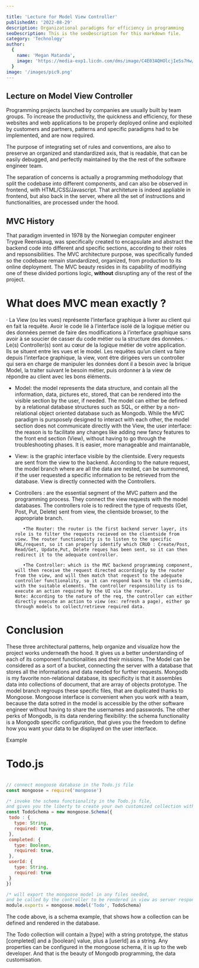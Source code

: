 ```yaml
---

title: 'Lecture for Model View Controller'
publishedAt: '2022-08-29'
description: Organizational paradigms for efficiency in programming
seoDescription: This is the seoDescription for this markdown file.
category: 'Technology'
author:
  {
    name: 'Megan Matanda',
    image: 'https://media-exp1.licdn.com/dms/image/C4E03AQHOlcjIeSs7Hw/profile-displayphoto-shrink_200_200/0/1656079264419?e=1665014400&v=beta&t=iqNsDEnusO-SGUDunM-TC5ZJcMGGMq6Yn_xWwOVYXvE',
  }
image: '/images/pic9.png'
---
```


## Lecture on Model View Controller


Programming projects launched by companies are usually built by team groups. To increase the productivity, the quickness and efficiency, for these websites and web applications to be properly deployed online and exploited by customers and partners, patterns and specific paradigms had to be implemented, and are now required.

The purpose of integrating set of rules and conventions, are also to preserve an organized and standardized axis, that is readable, that can be easily debugged, and perfectly maintained by the the rest of the software engineer team.

The separation of concerns is actually a programming methodology that split the codebase into different components, and can also be observed in frontend, with HTML/CSS/Javascript. That architeture is indeed appliable in frontend, but also back in the server, where all the set of instructions and functionalities, are processed under the hood.

## MVC History

That paradigm invented in 1978 by the Norwegian computer engineer Trygve Reenskaug, was specifically created to encapsulate and abstract the backend code into different and specific sections, according to their roles and repsonsibilities. The MVC architecture purpose, was specifically funded
so the codebase remain standardized, organized, from production to its online deployment. The MVC beauty resides in its capability of modifiying one of these divided portions logic, **without** disrupting any of the rest of the project.

# What does MVC mean exactly ?

·         La View (ou les vues) représente l’interface graphique à livrer au client qui en fait la requête. Avoir le code lié à l’interface isolé de la logique métier ou des données permet de faire des modifications à l’interface graphique sans avoir à se soucier de casser du code métier ou la structure des données.
·         Le(s) Controller(s) sont au cœur de la logique métier de votre application. Ils se situent entre les vues et le model. Les requêtes qu’un client va faire depuis l’interface graphique, la view, vont être dirigées vers un controller qui sera en charge de manipuler les données dont il a besoin avec la brique Model, la traiter suivant le besoin métier, puis ordonner à la view de répondre au client avec les bons éléments.

- Model: the model represents the data structure, and contain all the information, data, pictures etc, stored, that can be rendered into the visible section by the user, if needed. The model can either be defined by a relational database structures such as SQL, or either by a non-relational object oriented database such as Mongodb. 
While the MVC paradigm is pursposely designed to interact with each other, the model section does not communicate directly with the View, the user interface: the reason is to facilitate any changes like adding new fancy features to the front end section (View), without having to go through the troubleshooting phases. It is easier, more manageable and maintanable,

- View: is the graphic interface visible by the clientside. Every requests are sent from the view to the backend. According to the nature request, the model branch where are all the data are nested, can be summoned, if the user requested a specific information to be retrieved from the database. View is directly connected with the Controllers.

- Controllers : are the essential segment of the MVC pattern and the programming process. They connect the view requests with the model databases. The controllers role is to redirect the type of requests (Get, Post, Put, Delete) sent from view, the  clientside browser, to the appropriate branch. 

         •The Router: the router is the first backend server layer, its role is to filter the requests recieved on the clientside from view. The router functionality is to listen to the specific URL/request, so it can properly identify which CRUD : Create/Post, Read/Get, Update,Put, Delete reques has been sent, so it can then redirect it to the adequate controller.

         •The Controller: which is the MVC backend programming component, will then receive the request directed accordingly by the router from the view, and will then match that request to the adequate controller functionality, so it can respond back to the clientside, with the suitable elements. The controller responsibility is to execute an action required by the UI via the router.
      Note: According to the nature of the req, the controller can either directly execute an action to view (ex: refresh a page), either go through models to collect/retrieve required data.


# Conclusion

These three architectural patterns, help organize and visualize how the project works underneath the hood. It gives us a better understanding of each of its component functionalities and their missions. The Model can be considered as a sort of a bucket, connecting the server with a database that stores all the informations and data needed for further requests.
 Mongodb is my favorite non-relational database, its specificity is that it assembles data into collections of document, that are array of objects prototype. The model branch regroups these specific files, that are duplicated thanks to Mongoose. Mongoose interface is convenient when you work with a team, because the data sotred in the model is accessible by the other software engineer
 without having to share the usernames and passwords. The other perks of Mongodb, is its data rendering flexibility: the schema functionality is a Mongodb specific configuration, that gives you the freedom 
 to define how you want your data to be displayed on the user interface. 


Example

 # Todo.js
 
 ```js index.js box=1[25:39]

 // connect mongoose database in the Todo.js file
 const mongoose = require('mongoose')

/* invoke the schema functionality in the Todo.js file, 
and gives you the liberty to create your own customized collection with key-pair values. */
 const TodoSchema = new mongoose.Schema({
  todo : {
    type: String,
    required: true,
  },
  completed: {
    type: Boolean,
    required: true,
  },
  userId: {
    type: String,
    required: true
  }
}) 

/* will export the mongoose model in any files needed, 
and be called by the controller to be rendered in view as server response */
module.exports = mongoose.model('Todo', TodoSchema) 

```

The code above, is a schema example, that shows how a collection can be defined and rendered in the database. 

The Todo collection will contain a [type] with a string prototype, the status [completed] and a [boolean] value, plus a [userId] as a string. Any properties can be configured in the mongoose schema, it is up to the
web developer. And that is the beauty of Mongodb programming, the data customisation.  




 
